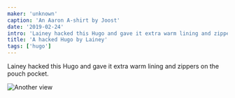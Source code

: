 ```yaml
---
maker: 'unknown'
caption: 'An Aaron A-shirt by Joost'
date: '2019-02-24'
intro: 'Lainey hacked this Hugo and gave it extra warm lining and zippers on the pouch pocket.'
title: 'A hacked Hugo by Lainey'
tags: ['hugo']
---
```


<!-- truncate -->

Lainey hacked this Hugo and gave it extra warm lining and zippers on the pouch pocket.

![Another view](https://posts.freesewing.org/uploads/hugo_by_lainey_2_81b29a8f49.jpg 'Another view')
